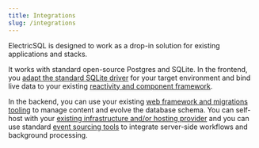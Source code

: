 ```yaml
---
title: Integrations
slug: /integrations
---
```



ElectricSQL is designed to work as a drop-in solution for existing applications and stacks.

It works with standard open-source Postgres and SQLite. In the frontend, you [adapt the standard SQLite driver](../integrations/drivers/index.mdx) for your target environment and bind live data to your existing [reactivity and component framework](../integrations/frontend/index.mdx).

In the backend, you can use your existing [web framework and migrations tooling](../integrations/backend/index.mdx) to manage content and evolve the database schema. You can self-host with your [existing infrastructure and/or hosting provider](../integrations/deployment/index.mdx) and you can use standard [event sourcing tools](../integrations/event-sourcing/index.mdx) to integrate server-side workflows and background processing.

<DocCardList />
